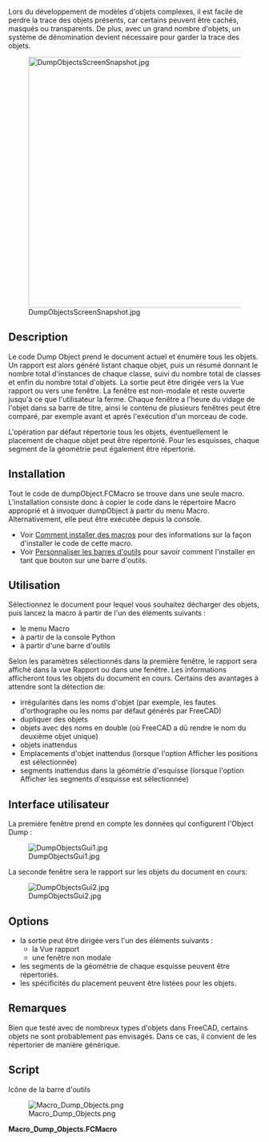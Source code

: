 <languages/>

{{Macro/fr
|Name=Macro Dump Objects
|Description=Cette macro génère une liste de tous les objets du document en cours. La liste peut se trouver dans une fenêtre ou dans la vue rapport.
|Author=Piffpoof
|Version=0.3
|Date=2023-01-14
|FCVersion=0.20
|Download=[https://wiki.freecad.org/images/2/2e/Macro_Dump_Objects.png Icône de la barre d'outils]
}}

Lors du développement de modèles d'objets complexes, il est facile de perdre la trace des objets présents, car certains peuvent être cachés, masqués ou transparents. De plus, avec un grand nombre d'objets, un système de dénomination devient nécessaire pour garder la trace des objets.

[[File:DumpObjectsScreenSnapshot.jpg|500px]]

==Description==

Le code Dump Object prend le document actuel et énumère tous les objets. Un rapport est alors généré listant chaque objet, puis un résumé donnant le nombre total d'instances de chaque classe, suivi du nombre total de classes et enfin du nombre total d'objets. La sortie peut être dirigée vers la Vue rapport ou vers une fenêtre. La fenêtre est non-modale et reste ouverte jusqu'à ce que l'utilisateur la ferme. Chaque fenêtre a l'heure du vidage de l'objet dans sa barre de titre, ainsi le contenu de plusieurs fenêtres peut être comparé, par exemple avant et après l'exécution d'un morceau de code.

L'opération par défaut répertorie tous les objets, éventuellement le placement de chaque objet peut être répertorié. Pour les esquisses, chaque segment de la géométrie peut également être répertorié.

==Installation==

Tout le code de dumpObject.FCMacro se trouve dans une seule macro. L'installation consiste donc à copier le code dans le répertoire Macro approprié et à invoquer dumpObject à partir du menu Macro. Alternativement, elle peut être exécutée depuis la console.
* Voir [[How_to_install_macros/fr|Comment installer des macros]] pour des informations sur la façon d'installer le code de cette macro.
* Voir [[Customize_Toolbars/fr|Personnaliser les barres d'outils]] pour savoir comment l'installer en tant que bouton sur une barre d'outils.

<span id="Usage"></span>
==Utilisation==

Sélectionnez le document pour lequel vous souhaitez décharger des objets, puis lancez la macro à partir de l'un des éléments suivants :
* le menu Macro
* à partir de la console Python
* à partir d'une barre d'outils

Selon les paramètres sélectionnés dans la première fenêtre, le rapport sera affiché dans la vue Rapport ou dans une fenêtre.
Les informations afficheront tous les objets du document en cours. Certains des avantages à attendre sont la détection de:

* irrégularités dans les noms d'objet (par exemple, les fautes d'orthographe ou les noms par défaut générés par FreeCAD)
* dupliquer des objets
* objets avec des noms en double (où FreeCAD a dû rendre le nom du deuxième objet unique)
* objets inattendus
* Emplacements d'objet inattendus (lorsque l'option Afficher les positions est sélectionnée)
* segments inattendus dans la géométrie d'esquisse (lorsque l'option Afficher les segments d'esquisse est sélectionnée)

<span id="User_Interface"></span>
==Interface utilisateur==

La première fenêtre prend en compte les données qui configurent l'Object Dump :

[[File:DumpObjectsGui1.jpg]]

La seconde fenêtre sera le rapport sur les objets du document en cours:

[[File:DumpObjectsGui2.jpg]]

==Options==

* la sortie peut être dirigée vers l'un des éléments suivants :
** la Vue rapport
** une fenêtre non modale
* les segments de la géométrie de chaque esquisse peuvent être répertoriés.
* les spécificités du placement peuvent être listées pour les objets.

<span id="Remarks"></span>
==Remarques==

Bien que testé avec de nombreux types d'objets dans FreeCAD, certains objets ne sont probablement pas envisagés. Dans ce cas, il convient de les répertorier de manière générique.

==Script== 

Icône de la barre d'outils

[[Image:Macro_Dump_Objects.png]]

'''Macro_Dump_Objects.FCMacro'''

{{MacroCode|code=
#
#                       Dump Object
#                       v 0.3 - 14/01/2023 conversion to PySide2
#                       v 0.2 - added report to CSV file
#                       v 0.1 - added report to window
#                       v 0.0 - report to Report view
#
#***********************************************************************************
# routine to dump object space for Geometric model in the currently active file
#
__title__   = "Dump_Objects"
__author__  = "Piffpoof"
__url__     = "https://wiki.freecad.org/Macro_Dump_Objects"
__version__ = "0.3"
__date__    = "2023/01/14"    #YYYY/MM/DD
#

# import statements
from PySide2 import QtWidgets, QtGui, QtCore
from PySide2.QtWidgets import * #QDialog , QLineEdit, QPushButton, QApplication
from datetime import datetime       # datestamp on output window
from os.path import expanduser      # output directory for CSV
import math
# UI Class definitions

class configureMacro(QtWidgets.QDialog):
    """"""
    def __init__(self):
        super(configureMacro, self).__init__()
        self.initUI()
    def initUI(self):
        self.result         = None
        # set up display only field for selected path type
        self.cbss           = QtWidgets.QCheckBox("Show Sketcher Segments?", self)
        self.cbss.move(20,20)
        self.cbp            = QtWidgets.QCheckBox("Show Positions?", self)
        self.cbp.move(220,20)
        self.pathTypeLbl    = QtWidgets.QLabel("Select Report Destination:", self)
        self.pathTypeLbl.move(20, 70)
        # cancel button
        cancelButton = QtWidgets.QPushButton('Cancel', self)
        cancelButton.clicked.connect(self.onCancel)
        cancelButton.move(10, 100)
        # button #1
        button1 = QtWidgets.QPushButton(choice1, self)
        button1.clicked.connect(self.onBtn1)
        button1.move(120, 100)
        # button #2
        button2 = QtWidgets.QPushButton(choice2, self)
        button2.clicked.connect(self.onBtn2)
        button2.move(235, 100)
        # button #3
        button3 = QtWidgets.QPushButton(choice3, self)
        button3.clicked.connect(self.onBtn3)
        button3.move(327, 100)
        # define window     xLoc,yLoc,xDim,yDim
        self.setGeometry(   250, 250, 435, 150)
        self.setWindowTitle("Select a Report Destination")
        self.setWindowFlags(QtCore.Qt.WindowStaysOnTopHint)
        self.show()
    def onCancel(self):
        self.result = "cancelled"
        self.close()
    def onBtn1(self):
        self.result = choice1
        self.close()
    def onBtn2(self):
        self.result = choice2
        self.close()
    def onBtn3(self):
        self.result = choice3
        self.close()

class DisplayText(QtWidgets.QWidget):
    """"""
    def __init__(self, textToDisplay):
        self.text = textToDisplay
        super(DisplayText, self).__init__()
        self.initUI(textToDisplay)
    def initUI(self, textToDisplay):
        """Constructor"""
        self.textToDisplay = textToDisplay
        # some window dimensions
        self.windowHome = screenWidth * 0.05
        self.windowWidth = screenWidth * 0.9
        self.windowHeight = 400
        self.fieldMargin = 40
        # some column titles
        columnLabels = QtWidgets.QLabel(formatPrintLine("Type / WB","Shape","User Supplied Label","Name"))
        columnLabels.setFont('Courier')
        # set up text editing widget
        text_editor = QtWidgets.QTextEdit(self)
        #self.setCentralWidget(self.text_editor)
        text_editor.setFont('Courier')
        text_editor.setLineWrapMode(QtWidgets.QTextEdit.NoWrap)
        text_editor.move(self.fieldMargin,self.fieldMargin)
        text_editor.move(0,self.fieldMargin)
        text_editor.resize(self.windowWidth-(2*self.fieldMargin),self.windowHeight-(2*self.fieldMargin))
        text_editor.resize(self.windowWidth,self.windowHeight-(2*self.fieldMargin))
        text_editor.append(self.textToDisplay)
        # set up the layout
        vBox = QtWidgets.QVBoxLayout()
        vBox.addWidget(columnLabels)
        vBox.addWidget(text_editor)
        self.setLayout(vBox)
        # define window     xLoc,yLoc,xDim,yDim
        self.setGeometry(   self.windowHome, self.windowHome, self.windowWidth, self.windowHeight)
        self.setWindowTitle("Object Dump of '" + FreeCADGui.ActiveDocument.Document.Label + "' at " + str(datetime.now()))
        self.show()
    #----------------------------------------------------------------------
    def onOk(self):
        self.close()

# Class definitions

# Function Definitions

def countObjects():
    printList = list()
    objectTypeTable = {}
    # build up dictionary of different classes and keep a count
    for obj in FreeCAD.ActiveDocument.Objects:
        if objectTypeTable.__contains__(obj.TypeId):
            objectTypeTable[obj.TypeId] = objectTypeTable[obj.TypeId]+1
        else:
            objectTypeTable[obj.TypeId] = 1
        wb = obj.TypeId[0:obj.TypeId.find("::")]
        shape = obj.TypeId[obj.TypeId.find("::")+2:]
        #print wb + "---" + shape
        placementString = ""
        if obj.TypeId == "Sketcher::SketchObject":
            printList.append(formatPrintLine("Sketch", "", str(obj.Label)))
            if showSketcherSegmentsFlag:
                for i in obj.Geometry:
                    printList.append(formatPrintLine("", " -segment", str(i)))
        elif wb == "Part":
            if showPlacementFlag:
                placementString = str(obj.Placement)
            if shape in ("Cylinder", "Cut", "Box", "Fuse", "Loft", "Feature", "FeaturePython", "Part2DObjectPython"):
                printList.append(formatPrintLine(wb, shape, str(obj.Label), str(obj.Name)))
            else: # print shapes not in list above
                printList.append(formatPrintLine(str(obj.TypeId), "", str(obj.Label), str(obj.Name)))
        elif wb == "PartDesign":
            if showPlacementFlag:
                placementString = str(obj.Placement)
            if shape in ("Pad", "Feature", "Fillet", "Part2DObjectPython"):
                printList.append(formatPrintLine(wb, shape, str(obj.Label), str(obj.Name)))
            else: # print shapes not in list above
                printList.append(formatPrintLine(str(obj.TypeId), "", str(obj.Label), str(obj.Name)))
        elif obj.TypeId == "App::DocumentObjectGroup":
            printList.append(formatPrintLine("Group", "", str(obj.Label)))
        elif obj.TypeId == "Image::ImagePlane":
            printList.append(formatPrintLine(wb, shape, str(obj.Label), str(obj.Name)))     
        else: # print workbench shapes not in lists above
            printList.append(formatPrintLine(str(obj.TypeId), str(obj.Label), str(obj.Name)))
        if showPlacementFlag and len(placementString)!=0:
            printList.append(formatPrintLineMax("", " -placement", placementString))

    printList.append("")
    printList.append(summarySeparator)
    from collections import OrderedDict
    sortedByTags = OrderedDict(sorted(objectTypeTable.items(), key=lambda x: x[1], reverse=True))
    for k, v in sortedByTags.items():
        printList.append(formatPrintLineSum(k,v))
    printList.append("")
    objectClassCount = 0; objectTotalCount = 0
    for i in objectTypeTable:
        objectTotalCount = objectTotalCount + objectTypeTable[i]
    objectCLassCount = len(objectTypeTable)
    printList.append(formatPrintLineSum("Object Class Total is ", str(objectCLassCount)))
    printList.append(formatPrintLineSum("Object Total is ", str(objectTotalCount)))
    printList.append(summarySeparator)
    return printList

def formatPrintLineSum(a,b):
    return printLineFormatter(2, a, str(b), "", "")

def formatPrintLineMax(a,b,c):
    return printLineFormatter(1, a, b, "", "")

def formatPrintLine(a,b,c, *args):
    d = ""
    if len(args)==1:
        d = args[0]
    return printLineFormatter(0, a, b, c, d)

def printLineFormatter(flag,a,b,c,d):
    # flag = 0  standard print, spread values over 4 columns
    # flag = 1  printing verbose things like Sketch details or Placements, combine columns 3 & 4
    # flag = 2  printing the summary lines, combine columns 1 & 2
    suffix = ""
    if csvFlag:
        pfs2 = printFormatString2csv
        pfs3 = printFormatString3csv
        pfs4 = printFormatString4csv
    else:
        pfs2 = printFormatString2
        pfs3 = printFormatString3
        pfs4 = printFormatString4
    if flag==0:
        aa = a[:f1]
        bb = b[:f2]
        cc = c[:f3]
        dd = d[:f4]
        return pfs4.format(aa,bb,cc,dd)
    elif flag==1:
        aa = a[:f1]
        bb = b[:f2]
        cc = c[:f3+f4]
        dd = d[:f4]
        return pfs3.format(aa,bb,cc)
    else:
        print(a)
        aa = a[:f1+f2]
        bb = b[:f3+f4]
        return pfs2.format(aa,bb)

# Constant definitions
# set some field widths
screenWidth = QtWidgets.QDesktopWidget().screenGeometry().width()
global f1, f2, f3, f4
# f1 = 15; f2 = 25; f3 = 45; f4 = 25 # 110 columns in 1000 pixels
f1 = math.floor(15*screenWidth/1000); f2 = math.floor(25*screenWidth/1000); f3 = math.floor(45*screenWidth/1000); f4 = math.floor(25*screenWidth/1000)
# and some print format strings
global printFormatString2, printFormatString3, printFormatString4
global printFormatString2csv, printFormatString3csv, printFormatString4csv
printFormatString2 = "{0:<"+str(f1+f2)+"} {1:<"+str(f3)+"}"
printFormatString2csv = "{0}, {1}"
printFormatString3 = "{0:<"+str(f1)+"} {1:<"+str(f2)+"} {2:<"+str(f3+f4)+"}"
printFormatString3csv = "{0}, {1}, {2}"
printFormatString4 = "{0:<"+str(f1)+"} {1:<"+str(f2)+"} {2:<"+str(f3)+"} {3:<"+str(f4)+"}"
printFormatString4csv = "{0}, {1}, {2}, {3}"
# some button labels that are checked in the code
global choice1, choice2, choice3, csvFlag
choice1 = "Report View"; choice2 = "CSV File"; choice3 = "Window"
csvFlag = False
summarySeparator = "======================================================="
summarySeparatorCsv = "-------------------------------------------------------"
# code ***********************************************************************************
if FreeCAD.ActiveDocument != None:
    # ask if to window or to Report View...
    form = configureMacro()
    form.exec_()
    showSketcherSegmentsFlag = False
    if form.cbss.isChecked():
        showSketcherSegmentsFlag = True
    showPlacementFlag = False
    if form.cbp.isChecked():
        showPlacementFlag = True
    if form.result == choice2:
        csvFlag = True
        showSketcherSegmentsFlag = False
        showPlacementFlag = False
        summarySeparator = summarySeparatorCsv
    printList = countObjects()
    if form.result == choice1: # report to Report View
        mainWindow = FreeCADGui.getMainWindow()
        dockWidgets = mainWindow.findChildren(QtWidgets.QDockWidget)
        reportViewFlag = False
        for dw in dockWidgets:
            if dw.objectName() == "Report view":
                reportViewFlag = True
        if reportViewFlag:
            print( printFormatString4.format(   "", "", "(User Supplied)", ""))
            print( printFormatString4.format(   "Type", "Shape", "Label", "Name"))
            print( "")
            for line in printList:
                print( line + "\n")
        else:
            QtWidgets.QMessageBox.information(None,"","Please use 'Menu->View->Views->Report view' to open the 'Report view'")
    if form.result == choice2: # report to CSV file
        filePath = QtWidgets.QFileDialog.getSaveFileName(parent=None,caption="Save CSV file as",dir=expanduser("~"),filter="*.csv")
        file = open(filePath[0],"w")
        for line in printList:
            file.write(line + "\n")
        file.close()
    if form.result == choice3: # report to window
        #----------------------------------------------------------------------
        longPrintLine = ""
        for line in printList:
            longPrintLine = longPrintLine + line + "\n"
        form = DisplayText(longPrintLine)
#
#OS: Windows 10 Version 2009
#Word size of FreeCAD: 64-bit
#Version: 0.21.0.31513 (Git)
#Build type: Release
#Branch: master
#Hash: b2ab8edba4bfd71681e639f8c3f1105066bed4c7
#Python 3.10.8, Qt 5.15.4, Coin 4.0.0, Vtk 9.1.0, OCC 7.6.3
#
#thus ends the macro... 

}}
{{clear}}